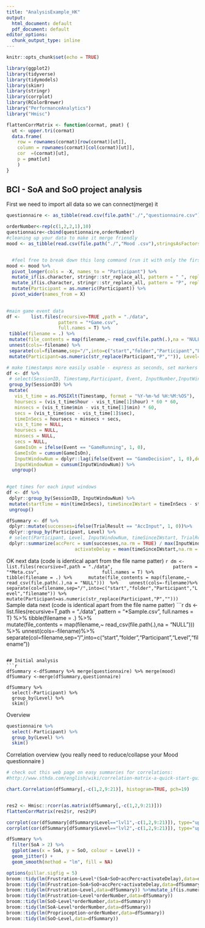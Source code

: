 ```yaml
---
title: "AnalysisExample_HK"
output:
  html_document: default
  pdf_document: default
editor_options:
  chunk_output_type: inline
---
```


```r
knitr::opts_chunk$set(echo = TRUE)

library(ggplot2)
library(tidyverse)
library(tidymodels)
library(skimr)
library(stringr)
library(corrplot)
library(RColorBrewer)
library("PerformanceAnalytics")
library("Hmisc")

flattenCorrMatrix <- function(cormat, pmat) {
  ut <- upper.tri(cormat)
  data.frame(
    row = rownames(cormat)[row(cormat)[ut]],
    column = rownames(cormat)[col(cormat)[ut]],
    cor  =(cormat)[ut],
    p = pmat[ut]
    )
}

```

## BCI - SoA and SoO project analysis
First we need to import all data so we can connect(merge) it

```r
questionnaire <- as_tibble(read.csv(file.path("./","questionnaire.csv")))

orderNumber<-rep(c(1,2,2,1),10)
questionnaire<-cbind(questionnaire,orderNumber)
#cleaning up your data to make it merge friendly
mood <- as_tibble(read.csv(file.path("./","Mood .csv"),stringsAsFactors=FALSE)) %>% mutate_if(is.character, stringr::str_replace_all, pattern = " ", replacement = "_")


  #feel free to break down this long command (run it with only the first lines and see how each additional pipe %>% changes the data)
mood <- mood %>%
  pivot_longer(cols = -X, names_to = "Participant") %>%  
  mutate_if(is.character, stringr::str_replace_all, pattern = " ", replacement = "_") %>%
  mutate_if(is.character, stringr::str_replace_all, pattern = "P", replacement = "") %>%
  mutate(Participant = as.numeric(Participant)) %>%
  pivot_wider(names_from = X)
 
 ```
 
 ```r
 
 #main game event data
 df <-    list.files(recursive=TRUE ,path = "./data",
                    pattern = "*Game.csv", 
                    full.names = T) %>% 
  tibble(filename = .) %>%   
  mutate(file_contents = map(filename,~ read_csv(file.path(.),na = "NULL")))  %>% 
  unnest(cols=-filename) %>% 
  separate(col=filename,sep="/",into=c("start","folder","Participant","Level","filename")) %>%
  mutate(Participant=as.numeric(str_replace(Participant,"P","")), Level=as.factor(Level))

 # make timestamps more easily usable - express as seconds, set markers when input windows attempts start/end
 df <- df %>%
  # select(SessionID, Timestamp,Participant, Event, InputNumber,InputWindow,InputWindowOrder,TrialResult)%>%
  group_by(SessionID) %>%
  mutate(
    vis_t_time = as.POSIXlt(Timestamp, format = "%Y-%m-%d %H:%M:%OS"),
    hoursecs = (vis_t_time$hour - vis_t_time[1]$hour) * 60 * 60,
    minsecs = (vis_t_time$min - vis_t_time[1]$min) * 60,
    secs = (vis_t_time$sec - vis_t_time[1]$sec),
    timeInSecs = hoursecs + minsecs + secs,
    vis_t_time = NULL,
    hoursecs = NULL,
    minsecs = NULL,
    secs = NULL,
    GameIsOn = ifelse(Event == "GameRunning", 1, 0),
    GameIsOn = cumsum(GameIsOn),
    InputWindowNum = dplyr::lag(ifelse(Event == "GameDecision", 1, 0),default=0),
    InputWindowNum = cumsum(InputWindowNum)) %>%
   ungroup()
 
   
#get times for each input windows
df <- df %>%
  dplyr::group_by(SessionID, InputWindowNum) %>%
  mutate(startTime = min(timeInSecs), timeSinceIWstart = timeInSecs - startTime) %>%
  ungroup()

dfSummary <- df %>%
  dplyr::mutate(successes=ifelse(TrialResult == "AccInput", 1, 0))%>%
  dplyr::group_by(Participant, Level) %>%
  # select(Participant, Level, InputWindowNum, timeSinceIWstart, TrialResult) %>%
  dplyr::summarize(accPerc = sum(successes,na.rm = TRUE) / max(InputWindowNum), 
                          activateDelay = mean(timeSinceIWstart,na.rm = TRUE))

```
OK next data (code is identical apart from the file name patter)
 ```r
  
dm <-     list.files(recursive=T,path = "./data",
                     pattern = "*Meta.csv", 
                     full.names = T) %>% 
  tibble(filename = .) %>%   
  mutate(file_contents = map(filename,~ read_csv(file.path(.),na = "NULL")))  %>% 
  unnest(cols=-filename)%>% 
  separate(col=filename,sep="/",into=c("start","folder","Participant","Level","filename")) %>%
  mutate(Participant=as.numeric(str_replace(Participant,"P","")))
```
Sample  data next (code is identical apart from the file name patter)
 ```r
 
ds <- list.files(recursive=T,path = "./data",
              pattern = "*Sample.csv", 
              full.names = T) %>% 
  tibble(filename = .) %>%   
  mutate(file_contents = map(filename,~ read_csv(file.path(.),na = "NULL")))  %>% 
  unnest(cols=-filename)%>% 
  separate(col=filename,sep="/",into=c("start","folder","Participant","Level","filename"))
 
```

## Initial analysis
```r
dfSummary <-dfSummary %>% merge(questionnaire) %>% merge(mood) 
dfSummary <-merge(dfSummary,questionnaire)

dfSummary %>%
  select(-Participant) %>%
  group_by(Level) %>%
  skim()

```

Overview
```r
questionnaire %>%
  select(-Participant) %>%
  group_by(Level) %>%
  skim()
```

Correlation overview (you really need to reduce/collapse your Mood questionnaire )

```r
# check out this web page on easy summaries for correlations:
#http://www.sthda.com/english/wiki/correlation-matrix-a-quick-start-guide-to-analyze-format-and-visualize-a-correlation-matrix-using-r-software

chart.Correlation(dfSummary[,-c(1,2,9:21)], histogram=TRUE, pch=19)


res2 <- Hmisc::rcorr(as.matrix(dfSummary[,-c(1,2,9:21)]))
flattenCorrMatrix(res2$r, res2$P)

corrplot(cor(dfSummary[dfSummary$Level=="lvl1",-c(1,2,9:21)]), type="upper",col=brewer.pal(n=8, name="RdYlBu"))
corrplot(cor(dfSummary[dfSummary$Level=="lvl2",-c(1,2,9:21)]), type="upper",col=brewer.pal(n=8, name="RdYlBu"))

dfSummary %>%
  filter(SoA > 2) %>%
  ggplot(aes(x = SoA, y = SoO, colour = Level)) +
  geom_jitter() +
  geom_smooth(method = "lm", fill = NA)


```
```r
options(pillar.sigfig = 5)
broom::tidy(lm(Frustration~Level*(SoA+SoO+accPerc+activateDelay),data=dfSummary))
broom::tidy(lm(Frustration~SoA+SoO+accPerc+activateDelay,data=dfSummary))
broom::tidy(lm(Frustration~Level,data=dfSummary)) %>%mutate_if(is.numeric, round, 5)
broom::tidy(lm(Frustration~Level*orderNumber,data=dfSummary))
broom::tidy(lm(SoO~Level*orderNumber,data=dfSummary))
broom::tidy(lm(SoA~Level*orderNumber,data=dfSummary))
broom::tidy(lm(Proprioception~orderNumber,data=dfSummary))
broom::tidy(lm(SoO~Level,data=dfSummary))


```
